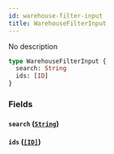 ```yaml
---
id: warehouse-filter-input
title: WarehouseFilterInput
---
```


No description

```graphql
type WarehouseFilterInput {
  search: String
  ids: [ID]
}
```

### Fields

#### `search` ([`String`](/developer/api-reference/scalars/string.mdx))

#### `ids` ([`[ID]`](/developer/api-reference/scalars/id.mdx))
